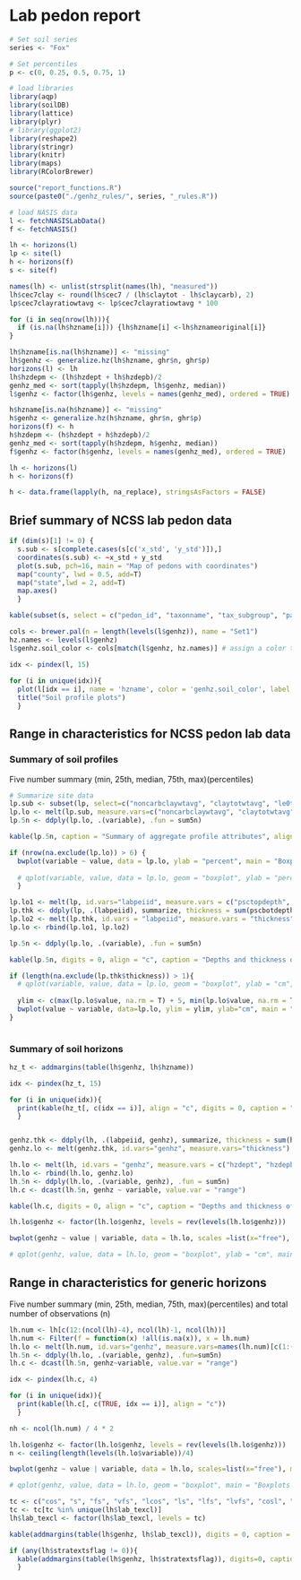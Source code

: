 # Lab pedon report
```{r enter soil series name}
# Set soil series
series <- "Fox"

# Set percentiles
p <- c(0, 0.25, 0.5, 0.75, 1)
```

```{r load packages, include=FALSE}
# load libraries
library(aqp)
library(soilDB)
library(lattice)
library(plyr)
# library(ggplot2)
library(reshape2)
library(stringr)
library(knitr)
library(maps)
library(RColorBrewer)

source("report_functions.R")
source(paste0("./genhz_rules/", series, "_rules.R"))
```

```{r fetch and format, load-data, echo=FALSE, warning=FALSE}
# load NASIS data
l <- fetchNASISLabData()
f <- fetchNASIS()

lh <- horizons(l)
lp <- site(l)
h <- horizons(f)
s <- site(f)

names(lh) <- unlist(strsplit(names(lh), "measured"))
lh$cec7clay <- round(lh$cec7 / (lh$claytot - lh$claycarb), 2)
lp$cec7clayratiowtavg <- lp$cec7clayratiowtavg * 100

for (i in seq(nrow(lh))){
  if (is.na(lh$hzname[i])) {lh$hzname[i] <-lh$hznameoriginal[i]}
}

lh$hzname[is.na(lh$hzname)] <- "missing"
lh$genhz <- generalize.hz(lh$hzname, ghr$n, ghr$p)
horizons(l) <- lh
lh$hzdepm <- (lh$hzdept + lh$hzdepb)/2
genhz_med <- sort(tapply(lh$hzdepm, lh$genhz, median))
l$genhz <- factor(lh$genhz, levels = names(genhz_med), ordered = TRUE)                                                                                                       

h$hzname[is.na(h$hzname)] <- "missing"
h$genhz <- generalize.hz(h$hzname, ghr$n, ghr$p)
horizons(f) <- h
h$hzdepm <- (h$hzdept + h$hzdepb)/2
genhz_med <- sort(tapply(h$hzdepm, h$genhz, median))
f$genhz <- factor(h$genhz, levels = names(genhz_med), ordered = TRUE)                                                                                                       

lh <- horizons(l)
h <- horizons(f)

h <- data.frame(lapply(h, na_replace), stringsAsFactors = FALSE)

```


## Brief summary of NCSS lab pedon data
```{r plot of pedons and locations, echo=FALSE}
if (dim(s)[1] != 0) {
  s.sub <- s[complete.cases(s[c('x_std', 'y_std')]),]
  coordinates(s.sub) <- ~x_std + y_std
  plot(s.sub, pch=16, main = "Map of pedons with coordinates")
  map("county", lwd = 0.5, add=T)
  map("state",lwd = 2, add=T)
  map.axes()
  }
```

```{r format site data, echo=FALSE, warnings=FALSE, results='asis', message=FALSE}
kable(subset(s, select = c("pedon_id", "taxonname", "tax_subgroup", "part_size_class", "pedon_type", "describer")))

cols <- brewer.pal(n = length(levels(l$genhz)), name = "Set1") 
hz.names <- levels(l$genhz)
l$genhz.soil_color <- cols[match(l$genhz, hz.names)] # assign a color to each generalized horizon label

idx <- pindex(l, 15)
  
for (i in unique(idx)){
  plot(l[idx == i], name = 'hzname', color = 'genhz.soil_color', label = 'upedonid')
  title("Soil profile plots")
  }
```


## Range in characteristics for NCSS pedon lab data
### Summary of soil profiles
Five number summary (min, 25th, median, 75th, max)(percentiles)
```{r, echo=FALSE, results='asis', warning=FALSE, fig.width=8}
# Summarize site data
lp.sub <- subset(lp, select=c("noncarbclaywtavg", "claytotwtavg", "le0to100", "wf0175wtavgpsc", "volfractgt2wtavg", "cec7clayratiowtavg"))
lp.lo <- melt(lp.sub, measure.vars=c("noncarbclaywtavg", "claytotwtavg", "le0to100", "wf0175wtavgpsc", "volfractgt2wtavg", "cec7clayratiowtavg"))
lp.5n <- ddply(lp.lo, .(variable), .fun = sum5n)

kable(lp.5n, caption = "Summary of aggregate profile attributes", align = "c")

if (nrow(na.exclude(lp.lo)) > 6) {
  bwplot(variable ~ value, data = lp.lo, ylab = "percent", main = "Boxplots of aggregate profile attributes", as.table = TRUE)
  
  # qplot(variable, value, data = lp.lo, geom = "boxplot", ylab = "percent", main = "Boxplots of aggregate profile attributes")
  }         

lp.lo1 <- melt(lp, id.vars="labpeiid", measure.vars = c("psctopdepth", "pscbotdepth"))
lp.thk <- ddply(lp, .(labpeiid), summarize, thickness = sum(pscbotdepth - psctopdepth))
lp.lo2 <- melt(lp.thk, id.vars = "labpeiid", measure.vars = "thickness")
lp.lo <- rbind(lp.lo1, lp.lo2)

lp.5n <- ddply(lp.lo, .(variable), .fun = sum5n)

kable(lp.5n, digits = 0, align = "c", caption = "Depths and thickness of particle size control section (min, 25th, median, 75th, max)(n)")

if (length(na.exclude(lp.thk$thickness)) > 1){
  # qplot(variable, value, data = lp.lo, geom = "boxplot", ylab = "cm", main = "Boxplots of particle size control section depths and thickness") + facet_wrap(~variable, scales = "free", ncol = 4)
  
  ylim <- c(max(lp.lo$value, na.rm = T) + 5, min(lp.lo$value, na.rm = T) - 5)
  bwplot(value ~ variable, data=lp.lo, ylim = ylim, ylab="cm", main = "Boxplots of particle size control section depths and thickness")
}
  
```


### Summary of soil horizons

```{r, echo=FALSE, results='asis', warning=FALSE, fig.width=8}
hz_t <- addmargins(table(lh$genhz, lh$hzname))

idx <- pindex(hz_t, 15)

for (i in unique(idx)){
  print(kable(hz_t[, c(idx == i)], align = "c", digits = 0, caption = "Horizon designations vs generic horizon designations (counts)"))
  }


genhz.thk <- ddply(lh, .(labpeiid, genhz), summarize, thickness = sum(hzdepb - hzdept))
genhz.lo <- melt(genhz.thk, id.vars="genhz", measure.vars="thickness")

lh.lo <- melt(lh, id.vars = "genhz", measure.vars = c("hzdept", "hzdepb"))
lh.lo <- rbind(lh.lo, genhz.lo)
lh.5n <- ddply(lh.lo, .(variable, genhz), .fun = sum5n)
lh.c <- dcast(lh.5n, genhz ~ variable, value.var = "range")

kable(lh.c, digits = 0, align = "c", caption = "Depths and thickness of generic horizons (min, 25th, median, 75th, max)(n)")

lh.lo$genhz <- factor(lh.lo$genhz, levels = rev(levels(lh.lo$genhz)))

bwplot(genhz ~ value | variable, data = lh.lo, scales =list(x="free"), main = "Box plots of numeric variables by generic horizon", as.table = TRUE)

# qplot(genhz, value, data = lh.lo, geom = "boxplot", ylab = "cm", main = "Boxplots of horizon depths and thickness") + facet_wrap(~variable, scales = "free") + theme(axis.text.x = element_text(angle = 45, hjust = 1, vjust = 1))

```        


## Range in characteristics for generic horizons 
Five number summary (min, 25th, median, 75th, max)(percentiles) and total number of observations (n)

```{r, echo=FALSE, results='asis', warning=FALSE}
lh.num <- lh[c(12:(ncol(lh)-4), ncol(lh)-1, ncol(lh))]
lh.num <- Filter(f = function(x) !all(is.na(x)), x = lh.num)
lh.lo <- melt(lh.num, id.vars="genhz", measure.vars=names(lh.num)[c(1:(ncol(lh.num)-1))])
lh.5n <- ddply(lh.lo, .(variable, genhz), .fun=sum5n)
lh.c <- dcast(lh.5n, genhz~variable, value.var = "range")

idx <- pindex(lh.c, 4)

for (i in unique(idx)){
  print(kable(lh.c[, c(TRUE, idx == i)], align = "c"))
  }

nh <- ncol(lh.num) / 4 * 2
```

```{r, echo=FALSE, warning=FALSE, fig.height=nh, fig.width=8}
lh.lo$genhz <- factor(lh.lo$genhz, levels = rev(levels(lh.lo$genhz)))
n <- ceiling(length(levels(lh.lo$variable))/4)

bwplot(genhz ~ value | variable, data = lh.lo, scales=list(x="free"), main = "Box plots of numeric variables by generic horizon", as.table = TRUE, layout = c(4, n))

# qplot(genhz, value, data = lh.lo, geom = "boxplot", main = "Boxplots of numeric variables by generic horizon") + facet_wrap(~variable, scales = "free", ncol = 4) + theme(axis.text.x = element_text(angle = 45, hjust = 1, vjust = 1))

```

```{r, echo=FALSE, results='asis'}
tc <- c("cos", "s", "fs", "vfs", "lcos", "ls", "lfs", "lvfs", "cosl", "sl", "fsl", "vfsl", "l", "sil", "si", "scl", "cl", "sicl", "sc", "sic", "c", "NA")
tc <- tc[tc %in% unique(lh$lab_texcl)]
lh$lab_texcl <- factor(lh$lab_texcl, levels = tc)

kable(addmargins(table(lh$genhz, lh$lab_texcl)), digits = 0, caption = "Texture by generic horizon")

if (any(lh$stratextsflag != 0)){
  kable(addmargins(table(lh$genhz, lh$stratextsflag)), digits=0, caption = "Stratified flag by generic horizon")
  }
```


